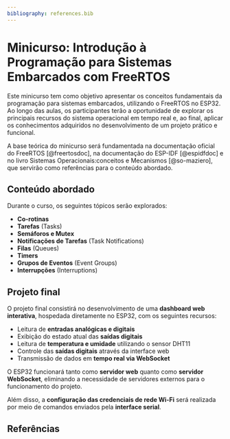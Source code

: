 ```yaml
---
bibliography: references.bib
---
```


# Minicurso: Introdução à Programação para Sistemas Embarcados com FreeRTOS

Este minicurso tem como objetivo apresentar os conceitos fundamentais da programação para sistemas embarcados, utilizando o FreeRTOS no ESP32. Ao longo das aulas, os participantes terão a oportunidade de explorar os principais recursos do sistema operacional em tempo real e, ao final, aplicar os conhecimentos adquiridos no desenvolvimento de um projeto prático e funcional.

A base teórica do minicurso será fundamentada na documentação oficial do FreeRTOS [@freertosdoc], na documentação do ESP-IDF [@espidfdoc] e no livro Sistemas Operacionais:conceitos e Mecanismos [@so-maziero], que servirão como referências para o conteúdo abordado.

## Conteúdo abordado

Durante o curso, os seguintes tópicos serão explorados:

- **Co-rotinas**
- **Tarefas** (Tasks)
- **Semáforos e Mutex**
- **Notificações de Tarefas** (Task Notifications)
- **Filas** (Queues)
- **Timers**
- **Grupos de Eventos** (Event Groups)
- **Interrupções** (Interruptions)

## Projeto final

O projeto final consistirá no desenvolvimento de uma **dashboard web interativa**, hospedada diretamente no ESP32, com os seguintes recursos:

- Leitura de **entradas analógicas e digitais**
- Exibição do estado atual das **saídas digitais**
- Leitura de **temperatura e umidade** utilizando o sensor DHT11
- Controle das **saídas digitais** através da interface web
- Transmissão de dados em **tempo real via WebSocket**

O ESP32 funcionará tanto como **servidor web** quanto como **servidor WebSocket**, eliminando a necessidade de servidores externos para o funcionamento do projeto.

Além disso, a **configuração das credenciais de rede Wi-Fi** será realizada por meio de comandos enviados pela **interface serial**.

## Referências

